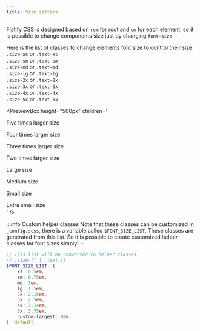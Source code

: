 ```yaml
---
title: Size setters
---
```



Flatify CSS is designed based on `rem` for root and `em` for each element,
so it is possible to change components size just by changing `font-size`.

Here is the list of classes to change elements font size to control their size:  
`.size-xs` or `.text-xs`  
`.size-sm` or `.text-sm`  
`.size-md` or `.text-md`  
`.size-lg` or `.text-lg`  
`.size-2x` or `.text-2x`  
`.size-3x` or `.text-3x`  
`.size-4x` or `.text-4x`  
`.size-5x` or `.text-5x`

<PreviewBox
	height="500px"
	children='
<!DOCTYPE html>
<html lang="en">
	<head>
		<meta charset="UTF-8" />
		<meta http-equiv="X-UA-Compatible" content="IE=edge" />
		<meta name="viewport" content="width=device-width, initial-scale=1.0" />
		<link rel="stylesheet" href="https://raw.githack.com/amir2mi/FlatifyCSS/master/dist/css/flatify-min.css" />
		<title>size setters</title>
	</head>
	<body>
        <div>
			<p style="margin-bottom: 0.2em" class="size-5x">Five times larger size</p>
			<p style="margin-bottom: 0.2em" class="size-4x">Four times larger size</p>
			<p style="margin-bottom: 0.2em" class="size-3x">Three times larger size</p>
			<p style="margin-bottom: 0.2em" class="size-2x">Two times larger size</p>
			<p style="margin-bottom: 0.2em" class="size-lg">Large size</p>
			<p style="margin-bottom: 0.2em" class="size-md">Medium size</p>
			<p style="margin-bottom: 0.2em" class="size-sm">Small size</p>
			<p style="margin-bottom: 0.2em" class="size-xs">Extra small size</p>
		</div>
	</body>
</html>
'
/>

:::info Custom helper classes
Note that these classes can be customized in `_config.scss`,
there is a variable called `$FONT_SIZE_LIST`,
These classes are generated from this list.
So it is possible to create customized helper classes for font sizes simply!
:::

```scss {12} title="_config.scss"
// This list will be converted to helper classes.
// .size-[] | .text-[]
$FONT_SIZE_LIST: (
	xs: 0.5em,
	sm: 0.75em,
	md: 1em,
	lg: 1.5em,
	2x: 2.15em,
	3x: 2.5em,
	4x: 3.14em,
	5x: 3.75em,
	custom-largest: 8em,
) !default;
```

